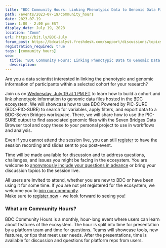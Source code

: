 ```yaml
---
title: "BDC Community Hours: Linking Phenotypic Data to Genomic Data Files"
path: /events/2023-07-19/community_hours
date: 2023-07-19
time: 1:00 - 2:00 pm EST
display_date: July 19, 2023
location: "Zoom"
url: https://bit.ly/BDC-July
forum_post: https://bdcatalyst.freshdesk.com/support/discussions/topics/60000407512
registration_required: true
tags: [community hours]
seo:
  title: "BDC Community Hours: Linking Phenotypic Data to Genomic Data Files"
  description:
---
```

Are you a data scientist interested in linking the phenotypic and genomic information of participants within a selected cohort for your research?

Join us on [Wednesday, July 19 at 1 PM ET](https://bit.ly/BDC-July) to learn how to build a cohort and link phenotypic information to genomic data files hosted in the BDC ecosystem. We will showcase how to use BDC Powered by PIC-SURE (BDC-PIC-SURE) to search for variables, apply filters, and export data to a BDC-Seven Bridges workspace. There, we will share how to use the PIC-SURE output to find associated genomic files with the Seven Bridges Data Browser tool and copy these to your personal project to use in workflows and analysis.

Even if you cannot attend the session live, you can still [register](http://bit.ly/BDC-July) to have the session recording and slides sent to you post-event.

Time will be made available for discussion and to address questions, challenges, and issues you might be facing in the ecosystem. You are welcome to [anonymously include your questions in advance](https://forms.gle/iPifJTM5q2eeKa7UA) or bring your discussion topics to the session live.

All users are invited to attend, whether you are new to BDC or have been using it for some time. If you are not yet registered for the ecosystem, we welcome you to [join our community](/join-bdc/).\
Make sure to [register now](http://bit.ly/BDC-July) - we look forward to seeing you!

### What are Community Hours?

BDC Community Hours is a monthly, hour-long event where users can learn about features of the ecosystem. The hour is split into time for presentation by a platform team and time for questions. Teams will showcase tools, new features, or tips that meet user needs. After the presentations, time is available for discussion and questions for platform reps from users.